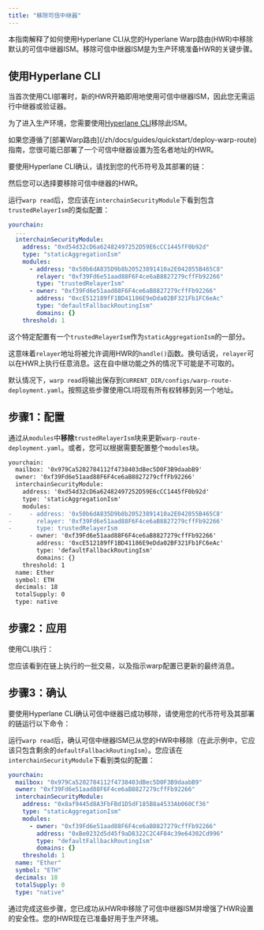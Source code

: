 ```yaml
---
title: "移除可信中继器"
---
```



本指南解释了如何使用Hyperlane CLI从您的Hyperlane Warp路由(HWR)中移除默认的可信中继器ISM。移除可信中继器ISM是为生产环境准备HWR的关键步骤。

## 使用Hyperlane CLI

当首次使用CLI部署时，新的HWR开箱即用地使用可信中继器ISM，因此您无需运行中继器或验证器。

为了进入生产环境，您需要使用[Hyperlane CLI](/zh/docs/reference/developer-tools/cli)移除此ISM。

<PrerequisitesPartial />

<Note>
  如果您遵循了[部署Warp路由](/zh/docs/guides/quickstart/deploy-warp-route)指南，您很可能已部署了一个可信中继器设置为签名者地址的HWR。
</Note>

要使用Hyperlane CLI确认，请找到您的代币符号及其部署的链：

<WarpReadSymbolChainPartial />

然后您可以选择要移除可信中继器的HWR。

运行`warp read`后，您应该在`interchainSecurityModule`下看到包含`trustedRelayerIsm`的类似配置：

```yaml {7-9}
yourchain:
  ...
  interchainSecurityModule:
    address: "0xd54d32cD6a62482497252D59E6cCC1445fF0b92d"
    type: "staticAggregationIsm"
    modules:
      - address: "0x50b6dA835D9b8b20523891410a2E042855B465C8"
        relayer: "0xf39Fd6e51aad88F6F4ce6aB8827279cffFb92266"
        type: "trustedRelayerIsm"
      - owner: "0xf39Fd6e51aad88F6F4ce6aB8827279cffFb92266"
        address: "0xcE512189fF1BD41186E9eDda02BF321Fb1FC6eAc"
        type: "defaultFallbackRoutingIsm"
        domains: {}
    threshold: 1
```

这个特定配置有一个`trustedRelayerIsm`作为`staticAggregationIsm`的一部分。

这意味着`relayer`地址将被允许调用HWR的`handle()`函数。换句话说，`relayer`可以在HWR上执行任意消息。这在自中继功能之外的情况下可能是不可取的。

默认情况下，`warp read`将输出保存到`CURRENT_DIR/configs/warp-route-deployment.yaml`。按照这些步骤使用CLI将现有所有权转移到另一个地址。

## 步骤1：配置

通过从`modules`中**移除**`trustedRelayerIsm`块来更新`warp-route-deployment.yaml`。或者，您可以根据需要配置整个`modules`块。

```diff title="warp-route-deployment.yaml"
yourchain:
  mailbox: '0x979Ca5202784112f4738403dBec5D0F3B9daabB9'
  owner: '0xf39Fd6e51aad88F6F4ce6aB8827279cffFb92266'
  interchainSecurityModule:
    address: '0xd54d32cD6a62482497252D59E6cCC1445fF0b92d'
    type: 'staticAggregationIsm'
    modules:
-     - address: '0x50b6dA835D9b8b20523891410a2E042855B465C8'
-       relayer: '0xf39Fd6e51aad88F6F4ce6aB8827279cffFb92266'
-       type: trustedRelayerIsm
      - owner: '0xf39Fd6e51aad88F6F4ce6aB8827279cffFb92266'
        address: '0xcE512189fF1BD41186E9eDda02BF321Fb1FC6eAc'
        type: 'defaultFallbackRoutingIsm'
        domains: {}
    threshold: 1
  name: Ether
  symbol: ETH
  decimals: 18
  totalSupply: 0
  type: native

```

## 步骤2：应用

使用CLI执行：

<WarpApplySymbolConfigDefaultPartial />

您应该看到在链上执行的一批交易，以及指示warp配置已更新的最终消息。

## 步骤3：确认

要使用Hyperlane CLI确认可信中继器已成功移除，请使用您的代币符号及其部署的链运行以下命令：

<WarpReadSymbolChainPartial />

运行`warp read`后，确认可信中继器ISM已从您的HWR中移除（在此示例中，它应该只包含剩余的`defaultFallbackRoutingIsm`）。您应该在`interchainSecurityModule`下看到类似的配置：

```yaml {8-11}
yourchain:
  mailbox: "0x979Ca5202784112f4738403dBec5D0F3B9daabB9"
  owner: "0xf39Fd6e51aad88F6F4ce6aB8827279cffFb92266"
  interchainSecurityModule:
    address: "0x8af9445d8A3FbFBd1D5dF185B8a4533Ab060Cf36"
    type: "staticAggregationIsm"
    modules:
      - owner: "0xf39Fd6e51aad88F6F4ce6aB8827279cffFb92266"
        address: "0xBe0232d5d45f9aD8322C2C4F84c39e64302Cd996"
        type: "defaultFallbackRoutingIsm"
        domains: {}
    threshold: 1
  name: "Ether"
  symbol: "ETH"
  decimals: 18
  totalSupply: 0
  type: "native"
```

通过完成这些步骤，您已成功从HWR中移除了可信中继器ISM并增强了HWR设置的安全性。您的HWR现在已准备好用于生产环境。